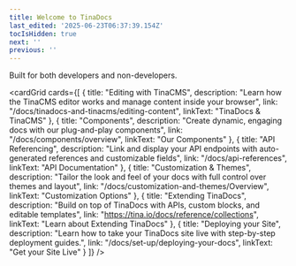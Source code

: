 ```yaml
---
title: Welcome to TinaDocs
last_edited: '2025-06-23T06:37:39.154Z'
tocIsHidden: true
next: ''
previous: ''
---
```


<apiReference schemaFile="test-doc.json" />

Built for both developers and non-developers.

<cardGrid
  cards={[
    {
      title: "Editing with TinaCMS",
      description:
        "Learn how the TinaCMS editor works and manage content inside your browser",
      link: "/docs/tinadocs-and-tinacms/editing-content",
      linkText: "TinaDocs & TinaCMS"
    },
    {
      title: "Components",
      description:
        "Create dynamic, engaging docs with our plug-and-play components",
      link: "/docs/components/overview",
      linkText: "Our Components"
    },
    {
      title: "API Referencing",
      description:
        "Link and display your API endpoints with auto-generated references and customizable fields",
      link: "/docs/api-references",
      linkText: "API Documentation"
    },
    {
      title: "Customization & Themes",
      description:
        "Tailor the look and feel of your docs with full control over themes and layout",
      link: "/docs/customization-and-themes/Overview",
      linkText: "Customization Options"
    },
    {
      title: "Extending TinaDocs",
      description:
        "Build on top of TinaDocs with APIs, custom blocks, and editable templates",
      link: "https://tina.io/docs/reference/collections",
      linkText: "Learn about Extending TinaDocs"
    },
    {
      title: "Deploying your Site",
      description:
        "Learn how to take your TinaDocs site live with step-by-step deployment guides.",
      link: "/docs/set-up/deploying-your-docs",
      linkText: "Get your Site Live"
    }
  ]}
/>
